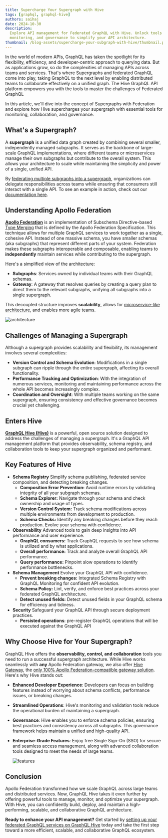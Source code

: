 ```yaml
---
title: Supercharge Your Supergraph with Hive
tags: [graphql, graphql-hive]
authors: saihaj
date: 2024-10-30
description:
  Explore API management for Federated GraphQL with Hive. Unlock tools for collaboration,
  monitoring, and governance to simplify your API architecture.
thumbnail: /blog-assets/supercharge-your-subgraph-with-hive/thumbnail.png
---
```


In the world of modern APIs, GraphQL has taken the spotlight for its flexibility, efficiency, and
developer-centric approach to querying data. But as applications grow, so do the complexities of
managing APIs across teams and services. That's where Supergraphs and federated GraphQL come into
play, taking GraphQL to the next level by enabling distributed teams to collaborate effectively on a
unified graph. The Hive GraphQL API platform empowers you with the tools to master the challenges of
Federated GraphQL

In this article, we'll dive into the concept of Supergraphs with Federation and explore how Hive
supercharges your supergraph with essential tools for monitoring, collaboration, and governance.

## What's a Supergraph?

A **supergraph** is a unified data graph created by combining several smaller, independently managed
subgraphs. It serves as the backbone of large-scale GraphQL implementations, where different teams
or microservices manage their own subgraphs but contribute to the overall system. This allows your
architecture to scale while maintaining the simplicity and power of a single, unified API.

By [federating multiple subgraphs into a supergraph](/graphql/hive/federation), organizations can
delegate responsibilities across teams while ensuring that consumers still interact with a single
API. To see an example in action, check out our
[documentation here](https://the-guild.dev/graphql/hive/docs/get-started/apollo-federation?utm_source=the_guild&utm_medium=blog&utm_campaign=supercharge-your-subgraph-with-hive).

## Understanding Apollo Federation

[**Apollo Federation**](https://www.apollographql.com/docs/federation/?utm_source=the_guild&utm_medium=blog&utm_campaign=supercharge-your-subgraph-with-hive)
is an implementation of Subschema Directive-based
[Type Merging](https://the-guild.dev/graphql/stitching/docs/approaches/type-merging?utm_source=the_guild&utm_medium=blog&utm_campaign=supercharge-your-subgraph-with-hive) that
is defined by the Apollo Federation Specification. This technique allows for multiple GraphQL
services to work together as a single, cohesive API. Instead of one massive schema, you have smaller
schemas (aka subgraphs) that represent different parts of your system. Federation makes these
subgraphs interoperable and composable, enabling teams to **independently** maintain services while
contributing to the supergraph.

Here's a simplified view of the architecture:

- **Subgraphs**: Services owned by individual teams with their GraphQL schemas.
- **Gateway**: A gateway that resolves queries by creating a query plan to direct them to the
  relevant subgraphs, unifying all subgraphs into a single supergraph.

This decoupled structure improves **scalability**, allows for
[microservice-like architecture](https://microservices.io/patterns/microservices.html?utm_source=the_guild&utm_medium=blog&utm_campaign=supercharge-your-subgraph-with-hive),
and enables more agile teams.

![architecture](./architecture.png)

## Challenges of Managing a Supergraph

Although a supergraph provides scalability and flexibility, its management involves several
complexities:

- **Version Control and Schema Evolution**: Modifications in a single subgraph can ripple through
  the entire supergraph, affecting its overall functionality.
- **Performance Tracking and Optimization**: With the integration of numerous services, monitoring
  and maintaining performance across the whole API becomes increasingly complex.
- **Coordination and Oversight**: With multiple teams working on the same supergraph, ensuring
  consistency and effective governance becomes crucial yet challenging.

## Enters Hive

**[GraphQL Hive (Hive)](/graphql/hive)** is a powerful, open source solution designed to address the
challenges of managing a supergraph. It's a GraphQL API management platform that provides
observability, schema registry, and collaboration tools to keep your supergraph organized and
performant.

## Key Features of Hive

- **Schema Registry** Simplify schema publishing, federated service composition, and detecting
  breaking changes.
  - **Composition Error Prevention:** Avoid runtime errors by validating integrity of all your
    subgraph schemas.
  - **Schema Explorer:** Navigate through your schema and check ownership and usage of types.
  - **Version Control System:** Track schema modifications across multiple environments from
    development to production.
  - **Schema Checks:** Identify any breaking changes before they reach production. Evolve your
    schema with confidence.
- **Observability** Advanced tools to gain deep insights into API performance and user experience.
  - **GraphQL consumers:** Track GraphQL requests to see how schema is utilized and by what
    applications.
  - **Overall performance:** Track and analyze overall GraphQL API performance.
  - **Query performance:** Pinpoint slow operations to identify performance bottlenecks.
- **Schema Management** Evolve your GraphQL API with confidence.
  - **Prevent breaking changes:** Integrated Schema Registry with GraphQL Monitoring for confident
    API evolution.
  - **Schema Policy:** Lint, verify, and enforce best practices across your federated GraphQL
    architecture.
  - **Detect unused fields:** Detect unused fields in your GraphQL schema for efficiency and
    tidiness.
- **Security** Safeguard your GraphQL API through secure deployment practices.
  - **Persisted operations**: pre-register GraphQL operations that will be executed against the
    GraphQL API

## Why Choose Hive for Your Supergraph?

GraphQL Hive offers the **observability, control, and collaboration** tools you need to run a
successful supergraph architecture. While Hive works seamlessly with **any** Apollo Federation
gateway, we also offer
[Hive Gateway](https://the-guild.dev/graphql/hive/docs/gateway?utm_source=the_guild&utm_medium=blog&utm_campaign=supercharge-your-subgraph-with-hive),
the
[only 100% Apollo Federation-compatible gateway solution](https://the-guild.dev/blog/federation-gateway-audit?utm_source=the_guild&utm_medium=blog&utm_campaign=supercharge-your-subgraph-with-hive).
Here's why Hive stands out:

- **Enhanced Developer Experience**: Developers can focus on building features instead of worrying
  about schema conflicts, performance issues, or breaking changes.
- **Streamlined Operations**: Hive's monitoring and validation tools reduce the operational burden
  of maintaining a supergraph.
- **Governance**: Hive enables you to enforce schema policies, ensuring best practices and
  consistency across all subgraphs. This governance framework helps maintain a unified and
  high-quality API.
- **Enterprise-Grade Features**: Enjoy free Single Sign-On (SSO) for secure and seamless access
  management, along with advanced collaboration tools designed to meet the needs of large teams.

  ![features](./features.png)

## Conclusion

Apollo Federation transformed how we scale GraphQL across large teams and distributed services. Now,
GraphQL Hive takes it even further by offering powerful tools to manage, monitor, and optimize your
supergraph. With Hive, you can confidently build, deploy, and maintain a high-performing, scalable,
and collaborative GraphQL architecture.

**Ready to enhance your API management?** Get started by
[setting up your federated GraphQL services on GraphQL Hive](https://the-guild.dev/graphql/hive/docs/get-started/apollo-federation?utm_source=the_guild&utm_medium=blog&utm_campaign=supercharge-your-subgraph-with-hive)
today and take the first step toward a more efficient, scalable, and collaborative GraphQL
ecosystem.
